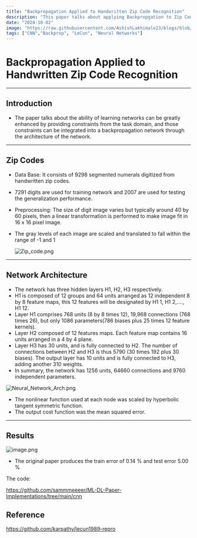 ```yaml
---
title: "Backpropagation Applied to Handwritten Zip Code Recognition"
description: "This paper talks about applying Backpropgation to Zip Code"
date: "2024-10-02"
image: "https://raw.githubusercontent.com/AshishLakhimale23/blogs/blob/main/images/lecun1989.png"
tags: ["CNN","Backprop", "LeCun", "Neural Networks"]
---
```


# Backpropagation Applied to Handwritten Zip Code Recognition

---

## Introduction

- The paper talks about the ability of learning networks can be greatly enhanced by providing constraints from the task domain, and those constraints can be integrated into a backpropagation network through the architecture of the network.

---

## Zip Codes

- Data Base: It consists of 9298 segmented numerals digitized from handwritten zip codes.
- 7291 digits are used for training network and 2007 are used for testing the generalization performance.
- Preprocessing: The size of digit image varies but typically around 40 by 60 pixels, then a linear transformation is performed to make image fit in 16 x 16 pixel image.
- The gray levels of each image are scaled and translated to fall within the range of -1 and 1
    
    ![Zip_code.png](https://raw.githubusercontent.com/AshishLakhimale23/blogs/blob/main/images/Zip_Code.png)
    

---

## Network Architecture

- The network has three hidden layers H1, H2, H3 respectively.
- H1 is composed of 12 groups and 64 units arranged as 12 independent 8 by 8 feature maps, this 12 features will be designated by H1 1, H1 2,...., H1 12.
- Layer H1 comprises 768 units (8 by 8 times 12), 19,968 connections (768 times 26), but only 1086 parameters(786 biases plus 25 times 12 feature kernels).
- Layer H2 composed of 12 features maps. Each feature map contains 16 units arranged in a 4 by 4 plane.
- Layer H3 has 30 units, and is fully connected to H2. The number of connections between H2 and H3 is thus 5790 (30 times 192 plus 30 biases). The output layer has 10 units and is fully connected to H3, adding another 310 weights.
- In summary, the network has 1256 units, 64660 connections and 9760 independent parameters.

![Neural_Network_Arch.png](https://raw.githubusercontent.com/AshishLakhimale23/blogs/blob/main/images/Neural_Network_Architecture.png)

- The nonlinear function used at each node was scaled by hyperbolic tangent symmetric function.
- The output cost function was the mean squared error.

---

## Results

![image.png](https://raw.githubusercontent.com/AshishLakhimale23/blogs/blob/main/images/Arch.png)

- The original paper produces the train error of 0.14 % and test error 5.00 %

The code:

https://github.com/sammmeeeer/ML-DL-Paper-Implementations/tree/main/cnn

## Reference

https://github.com/karpathy/lecun1989-repro